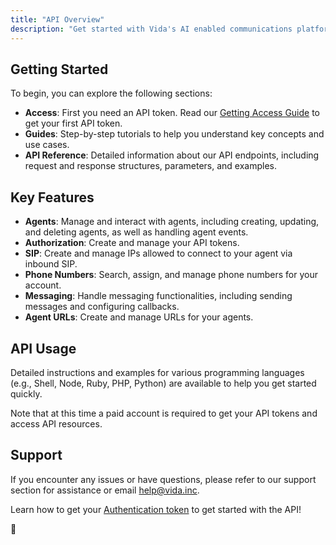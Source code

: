 ```yaml
---
title: "API Overview"
description: "Get started with Vida's AI enabled communications platform."
---
```

## Getting Started

To begin, you can explore the following sections:

- **Access**: First you need an API token. Read our [Getting Access Guide](https://docs.vida.dev/docs/getting-access) to get your first API token.
- **Guides**: Step-by-step tutorials to help you understand key concepts and use cases.
- **API Reference**: Detailed information about our API endpoints, including request and response structures, parameters, and examples.

## Key Features

- **Agents**: Manage and interact with agents, including creating, updating, and deleting agents, as well as handling agent events.
- **Authorization**: Create and manage your API tokens.
- **SIP**: Create and manage IPs allowed to connect to your agent via inbound SIP.
- **Phone Numbers**: Search, assign, and manage phone numbers for your account.
- **Messaging**: Handle messaging functionalities, including sending messages and configuring callbacks.
- **Agent URLs**: Create and manage URLs for your agents.

## API Usage

Detailed instructions and examples for various programming languages (e.g., Shell, Node, Ruby, PHP, Python) are available to help you get started quickly.

Note that at this time a paid account is required to get your API tokens and access API resources.

## Support

If you encounter any issues or have questions, please refer to our support section for assistance or email [help@vida.inc](mailto:help@vida.inc).

Learn how to get your [Authentication token](/api-reference/authentication) to get started with the API!



:blue_heart: